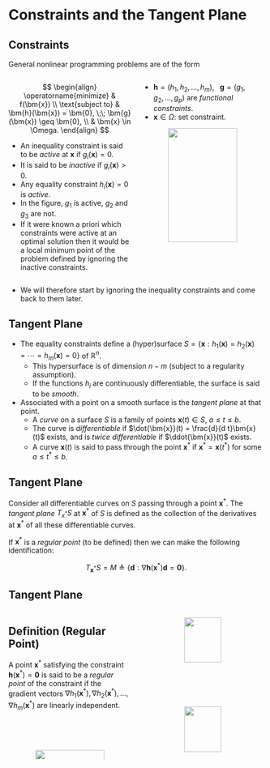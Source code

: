 # Constraints and the Tangent Plane

## Constraints {.smaller}

General nonlinear programming problems are of the form

:::: {.columns}

::: {.column width="50%"}

$$
\begin{align}
\operatorname{minimize} & f(\bm{x}) \\
\text{subject to} & \bm{h}(\bm{x}) = \bm{0}, \;\; \bm{g}(\bm{x}) \geq \bm{0}, \\ 
& \bm{x} \in \Omega.
\end{align}
$$

* An inequality constraint is said to be _active_ at $\bm{x}$ if $g_i(\bm{x}) =
0$.
* It is said to be _inactive_ if $g_i(\bm{x}) > 0$.
* Any equality constraint $h_i(\bm{x}) = 0$ is _active_.
* In the figure, $g_1$ is active, $g_2$ and $g_3$ are not.
* If it were known a priori which constraints were active at an optimal solution
then it would be a local minimum point of the problem defined by ignoring the
inactive constraints.
:::

::: {.column width="50%"}
* $\bm{h} = (h_1, h_2, \ldots, h_m)$, $\;\;\bm{g} = (g_1, g_2, \ldots, g_p)$ are
_functional constraints_.
* $\bm{x} \in \Omega$: set constraint.

<center>
<img src="./contents/assets/inactive.png" width="75%" /img>
</center>
:::

::::

* We will therefore start by ignoring the inequality constraints and come back
to them later.


## Tangent Plane {.smaller}

* The equality constraints define a (hyper)surface $S = \{\bm{x}: h_1(\bm{x}) =
h_2(\bm{x}) = \cdots = h_m(\bm{x}) = 0\}$ of $\mathbb{R}^n$.
  - This hypersurface is of dimension $n-m$ (subject to a regularity assumption).
  - If the functions $h_i$ are continuously differentiable, the surface is said
    to be _smooth_.
* Associated with a point on a smooth surface is the _tangent plane_ at that
point.
  - A _curve_ on a surface $S$ is a family of points $\bm{x}(t) \in S$, $a \leq
    t \leq b$.
  - The curve is _differentiable_ if $\dot{\bm{x}}(t) = \frac{d}{d
    t}\bm{x}(t)$ exists, and is _twice differentiable_ if $\ddot{\bm{x}}(t)$
    exists.
  - A curve $\bm{x}(t)$ is said to pass through the point $\bm{x}^\ast$ if
    $\bm{x}^\ast = \bm{x}(t^\ast)$ for some $a \leq t^\ast \leq b$.

::: {.callout-tip icon=false}
## Tangent Plane
Consider all differentiable curves on $S$ passing through a point $\bm{x}^\ast$.
The _tangent plane_ $T_{x^\ast}S$ at $\bm{x}^\ast$ of $S$ is defined as the
collection of the derivatives at $\bm{x}^\ast$ of all these differentiable
curves.

If $\bm{x}^\ast$ is a _regular point_ (to be defined) then we can make the
following identification:

$$ T_{\bm{x}^\ast}S = M \triangleq \{\bm{d}: \nabla \bm{h}(\bm{x}^\ast)\bm{d} =
\bm{0} \}. $$
:::


## Tangent Plane {.smaller}

:::: {.columns}

::: {.column width="50%"}

::: {.callout-tip icon=false}
## Definition (Regular Point)
A point $\bm{x}^\ast$ satisfying the constraint $\bm{h}(\bm{x}^\ast) = \bm{0}$
is said to be a _regular point_ of the constraint if the gradient vectors
$\nabla h_1(\bm{x}^\ast), \nabla h_2(\bm{x}^\ast), \ldots, \nabla
h_m(\bm{x}^\ast)$ are linearly independent.
:::

&nbsp;

&nbsp;

<center>
<img src="./contents/assets/tangentplane1.png" width="75%" /img>
</center>
:::

::: {.column width="50%"}
<center>
<img src="./contents/assets/tangentplane2.png" width="55%" /img>

<img src="./contents/assets/tangentplane3.png" width="55%" /img>
</center>
:::

::::
